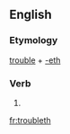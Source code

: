 ==English==

===Etymology===
[[trouble]] + [[-eth]]

===Verb===
{{en-verb form}}

# {{en-archaic third-person singular of|trouble}}

[[fr:troubleth]]